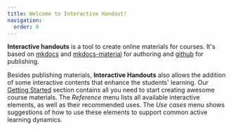 ```yaml
---
title: Welcome to Interactive Handout!
navigation:
  order: 0
---
```


**Interactive handouts** is a tool to create online materials for courses. It's based on [mkdocs](https://mkdocs.org) and [mkdocs-material](https://squidfunk.github.io/mkdocs-material/) for authoring and [github](https://github.com) for publishing.

Besides publishing materials, **Interactive Handouts** also allows the addition of some interactive contents that enhance the students' learning. Our [Getting Started](getting-started/) section contains all you need to start creating awesome course materials. The _Reference_ menu lists all available interactive elements, as well as their recommended uses. The _Use cases_ menu shows suggestions of how to use these elements to support common active learning dynamics.
